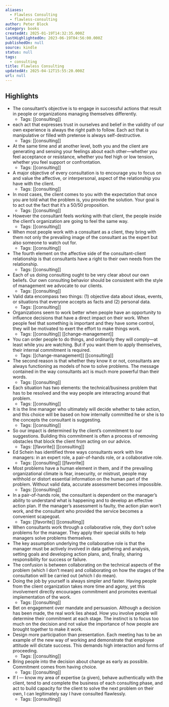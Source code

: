 ```yaml
---
aliases:
  - Flawless Consulting
  - flawless-consulting
author: Peter Block
category: books
createdAt: 2025-01-19T14:32:35.000Z
lastHighlightedOn: 2023-06-19T04:56:00.000Z
publishedOn: null
source: kindle
status: null
tags:
  - consulting
title: Flawless Consulting
updatedAt: 2025-04-12T15:55:20.000Z
url: null
---
```

## Highlights

- The consultant’s objective is to engage in successful actions that result in people or organizations managing themselves differently.
    - Tags: [[consulting]]
- each act that expresses trust in ourselves and belief in the validity of our own experience is always the right path to follow. Each act that is manipulative or filled with pretense is always self-destructive.
    - Tags: [[consulting]]
- At the same time and at another level, both you and the client are generating and sensing your feelings about each other—whether you feel acceptance or resistance, whether you feel high or low tension, whether you feel support or confrontation.
    - Tags: [[consulting]]
- A major objective of every consultation is to encourage you to focus on and value the affective, or interpersonal, aspect of the relationship you have with the client.
    - Tags: [[consulting]]
- In most cases, the client comes to you with the expectation that once you are told what the problem is, you provide the solution. Your goal is to act out the fact that it’s a 50/50 proposition.
    - Tags: [[consulting]]
- However the consultant feels working with that client, the people inside the client’s organization are going to feel the same way.
    - Tags: [[consulting]]
- When most people work with a consultant as a client, they bring with them not only the prevailing image of the consultant as the expert but also someone to watch out for.
    - Tags: [[consulting]]
- The fourth element on the affective side of the consultant-client relationship is that consultants have a right to their own needs from the relationship.
    - Tags: [[consulting]]
- Each of us doing consulting ought to be very clear about our own beliefs. Our own consulting behavior should be consistent with the style of management we advocate to our clients.
    - Tags: [[consulting]]
- Valid data encompass two things: (1) objective data about ideas, events, or situations that everyone accepts as facts and (2) personal data.
    - Tags: [[consulting]]
- Organizations seem to work better when people have an opportunity to influence decisions that have a direct impact on their work. When people feel that something is important and they have some control, they will be motivated to exert the effort to make things work.
    - Tags: [[consulting]] [[change-management]]
- You can order people to do things, and ordinarily they will comply—at least while you are watching. But if you want them to apply themselves, their internal commitment is required.
    - Tags: [[change-management]] [[consulting]]
- The second reason is that whether they know it or not, consultants are always functioning as models of how to solve problems. The message contained in the way consultants act is much more powerful than their words.
    - Tags: [[consulting]]
- Each situation has two elements: the technical/business problem that has to be resolved and the way people are interacting around that problem.
    - Tags: [[consulting]]
- It is the line manager who ultimately will decide whether to take action, and this choice will be based on how internally committed he or she is to the concepts the consultant is suggesting.
    - Tags: [[consulting]]
- So our impact is determined by the client’s commitment to our suggestions. Building this commitment is often a process of removing obstacles that block the client from acting on our advice.
    - Tags: [[favorite]] [[consulting]]
- Ed Schein has identified three ways consultants work with line managers: in an expert role, a pair-of-hands role, or a collaborative role.
    - Tags: [[consulting]] [[favorite]]
- Most problems have a human element in them, and if the prevailing organizational climate is fear, insecurity, or mistrust, people may withhold or distort essential information on the human part of the problem. Without valid data, accurate assessment becomes impossible.
    - Tags: [[consulting]]
- In a pair-of-hands role, the consultant is dependent on the manager’s ability to understand what is happening and to develop an effective action plan. If the manager’s assessment is faulty, the action plan won’t work, and the consultant who provided the service becomes a convenient scapegoat.
    - Tags: [[favorite]] [[consulting]]
- When consultants work through a collaborative role, they don’t solve problems for the manager. They apply their special skills to help managers solve problems themselves.
- The key assumption underlying the collaborative role is that the manager must be actively involved in data gathering and analysis, setting goals and developing action plans, and, finally, sharing responsibility for success or failure.
- The confusion is between collaborating on the technical aspects of the problem (which I don’t mean) and collaborating on how the stages of the consultation will be carried out (which I do mean).
- Doing the job by yourself is always simpler and faster. Having people from the client organization takes more time and agony, yet this involvement directly encourages commitment and promotes eventual implementation of the work.
    - Tags: [[consulting]]
- Bet on engagement over mandate and persuasion. Although a decision has been made, the real work lies ahead. How you involve people will determine their commitment at each stage. The instinct is to focus too much on the decision and not value the importance of how people are brought together to make it work.
- Design more participation than presentation. Each meeting has to be an example of the new way of working and demonstrate that employee attitude will dictate success. This demands high interaction and forms of proceeding.
    - Tags: [[consulting]]
- Bring people into the decision about change as early as possible. Commitment comes from having choice.
    - Tags: [[consulting]]
- If I — know my area of expertise (a given), behave authentically with the client, tend to and complete the business of each consulting phase, and act to build capacity for the client to solve the next problem on their own, I can legitimately say I have consulted flawlessly.
    - Tags: [[consulting]]
